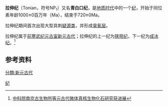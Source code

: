 '''拉伸纪'''（Tonian，符号NP<sub>1</sub>）又名'''青白口纪'''，是[[地质时代|地质时代]]中的一个[[纪|纪]]，开始于同位素年龄1000±0百万年（Ma），结束于720±0Ma。

拉伸纪期间首次出现大型具刺[[疑源类|疑源类]]，并形成[[臭氧层|臭氧层]]。

拉伸纪属于[[前寒武纪|前寒武纪]][[元古宙|元古宙]][[新元古代|新元古代]]；拉伸纪的上一纪为[[狭带纪|狭带纪]]，下一纪为[[成冰纪|成冰纪]]。<ref>[http://tech.comnews.cn/yxkf/2015-06-30/112600.html 中科院南京古生物所等元古代微体真核生物化石研究获进展]{{dead link|date=2018年3月 |bot=InternetArchiveBot |fix-attempted=yes }}</ref>

==参考资料==
<references/>

[[Category:地质年代|纪]]
[[分類:新元古代|分類:新元古代]]
{{Proterozoic Footer}}
{{geol-stub}}